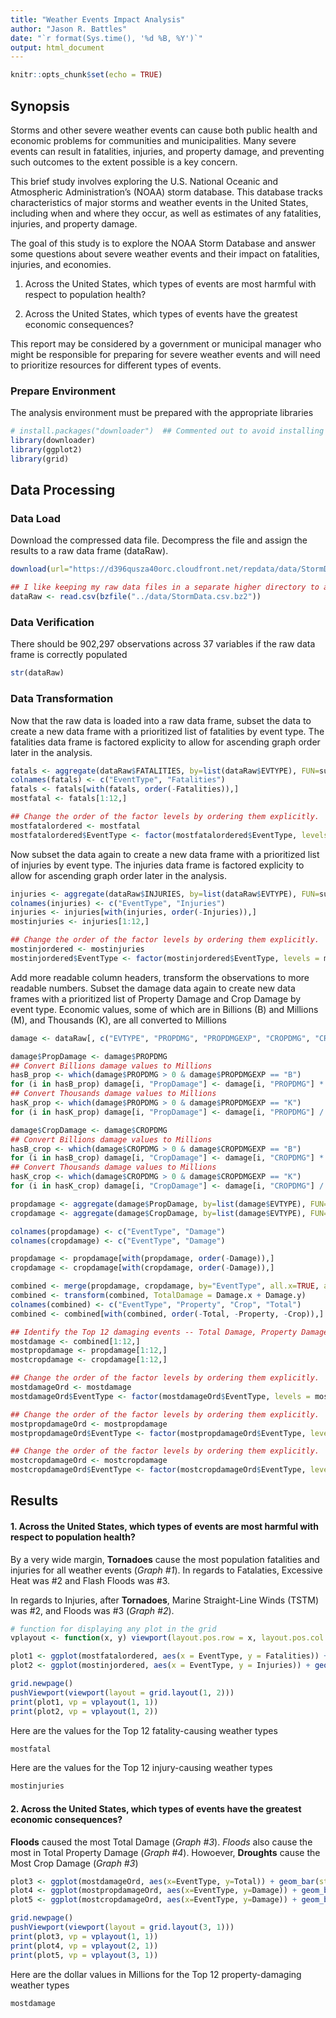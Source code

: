 ```yaml
---
title: "Weather Events Impact Analysis"
author: "Jason R. Battles"
date: "`r format(Sys.time(), '%d %B, %Y')`"
output: html_document
---
```


```r
knitr::opts_chunk$set(echo = TRUE)
```
## Synopsis

Storms and other severe weather events can cause both public health and economic problems for communities and municipalities. Many severe events can result in fatalities, injuries, and property damage, and preventing such outcomes to the extent possible is a key concern.

This brief study involves exploring the U.S. National Oceanic and Atmospheric Administration's (NOAA) storm database. This database tracks characteristics of major storms and weather events in the United States, including when and where they occur, as well as estimates of any fatalities, injuries, and property damage.

The goal of this study is to explore the NOAA Storm Database and answer some questions about severe weather events and their impact on fatalities, injuries, and economies.

1. Across the United States, which types of events are most harmful with respect to population health?

2. Across the United States, which types of events have the greatest economic consequences?

This report may be considered by a government or municipal manager who might be responsible for preparing for severe weather events and will need to prioritize resources for different types of events.

### Prepare Environment
The analysis environment must be prepared with the appropriate libraries
```r
# install.packages("downloader")  ## Commented out to avoid installing agin if not necessary
library(downloader)
library(ggplot2)
library(grid)
```

## Data Processing

### Data Load
Download the compressed data file. Decompress the file and assign the results to a raw data frame (dataRaw).
```r

download(url="https://d396qusza40orc.cloudfront.net/repdata/data/StormData.csv.bz2", destfile="../data/StormData.csv.bz2")

## I like keeping my raw data files in a separate higher directory to avoid pushing large files to GitHub
dataRaw <- read.csv(bzfile("../data/StormData.csv.bz2"))
```

### Data Verification
There should be 902,297 observations across 37 variables if the raw data frame is correctly populated
```r
str(dataRaw)
```

### Data Transformation
Now that the raw data is loaded into a raw data frame, subset the data to create a new data frame with a prioritized list of fatalities by event type.  The fatalities data frame is factored explicity to allow for ascending graph order later in the analysis.
```r
fatals <- aggregate(dataRaw$FATALITIES, by=list(dataRaw$EVTYPE), FUN=sum)
colnames(fatals) <- c("EventType", "Fatalities")
fatals <- fatals[with(fatals, order(-Fatalities)),]
mostfatal <- fatals[1:12,]

## Change the order of the factor levels by ordering them explicitly.  Allows ascending ggplot pgraph order. 
mostfatalordered <- mostfatal
mostfatalordered$EventType <- factor(mostfatalordered$EventType, levels = mostfatalordered$EventType[order(mostfatalordered$Fatalities)])
```

Now subset the data again to create a new data frame with a prioritized list of injuries by event type.  The injuries data frame is factored explicity to allow for ascending graph order later in the analysis.
```r
injuries <- aggregate(dataRaw$INJURIES, by=list(dataRaw$EVTYPE), FUN=sum)
colnames(injuries) <- c("EventType", "Injuries")
injuries <- injuries[with(injuries, order(-Injuries)),]
mostinjuries <- injuries[1:12,]

## Change the order of the factor levels by ordering them explicitly.  Allows ascending ggplot graph order. 
mostinjordered <- mostinjuries
mostinjordered$EventType <- factor(mostinjordered$EventType, levels = mostinjordered$EventType[order(mostinjordered$Injuries)])
```

Add more readable column headers, transform the observations to more readable numbers. Subset the damage data again to create new data frames with a prioritized list of Property Damage and Crop Damage by event type.  Economic values, some of which are in Billions (B) and Millions (M), and Thousands (K), are all converted to Millions

```r
damage <- dataRaw[, c("EVTYPE", "PROPDMG", "PROPDMGEXP", "CROPDMG", "CROPDMGEXP")]

damage$PropDamage <- damage$PROPDMG
## Convert Billions damage values to Millions
hasB_prop <- which(damage$PROPDMG > 0 & damage$PROPDMGEXP == "B")
for (i in hasB_prop) damage[i, "PropDamage"] <- damage[i, "PROPDMG"] * 1000
## Convert Thousands damage values to Millions
hasK_prop <- which(damage$PROPDMG > 0 & damage$PROPDMGEXP == "K")
for (i in hasK_prop) damage[i, "PropDamage"] <- damage[i, "PROPDMG"] / 1000

damage$CropDamage <- damage$CROPDMG
## Convert Billions damage values to Millions
hasB_crop <- which(damage$CROPDMG > 0 & damage$CROPDMGEXP == "B")
for (i in hasB_crop) damage[i, "CropDamage"] <- damage[i, "CROPDMG"] * 1000
## Convert Thousands damage values to Millions
hasK_crop <- which(damage$CROPDMG > 0 & damage$CROPDMGEXP == "K")
for (i in hasK_crop) damage[i, "CropDamage"] <- damage[i, "CROPDMG"] / 1000

propdamage <- aggregate(damage$PropDamage, by=list(damage$EVTYPE), FUN=sum)
cropdamage <- aggregate(damage$CropDamage, by=list(damage$EVTYPE), FUN=sum)

colnames(propdamage) <- c("EventType", "Damage")
colnames(cropdamage) <- c("EventType", "Damage")

propdamage <- propdamage[with(propdamage, order(-Damage)),]
cropdamage <- cropdamage[with(cropdamage, order(-Damage)),]

combined <- merge(propdamage, cropdamage, by="EventType", all.x=TRUE, all.y=TRUE)
combined <- transform(combined, TotalDamage = Damage.x + Damage.y)
colnames(combined) <- c("EventType", "Property", "Crop", "Total")
combined <- combined[with(combined, order(-Total, -Property, -Crop)),]

## Identify the Top 12 damaging events -- Total Damage, Property Damage, Crop Damage
mostdamage <- combined[1:12,]
mostpropdamage <- propdamage[1:12,]
mostcropdamage <- cropdamage[1:12,]

## Change the order of the factor levels by ordering them explicitly.  Allows ascending ggplot graph order. 
mostdamageOrd <- mostdamage
mostdamageOrd$EventType <- factor(mostdamageOrd$EventType, levels = mostdamageOrd$EventType[order(mostdamageOrd$Total)])

## Change the order of the factor levels by ordering them explicitly.  Allows ascending ggplot graph order. 
mostpropdamageOrd <- mostpropdamage
mostpropdamageOrd$EventType <- factor(mostpropdamageOrd$EventType, levels = mostpropdamageOrd$EventType[order(mostpropdamageOrd$Damage)])

## Change the order of the factor levels by ordering them explicitly.  Allows ascending ggplot graph order. 
mostcropdamageOrd <- mostcropdamage
mostcropdamageOrd$EventType <- factor(mostcropdamageOrd$EventType, levels = mostcropdamageOrd$EventType[order(mostcropdamageOrd$Damage)])

```


## Results

#### 1. Across the United States, which types of events are most harmful with respect to population health?

By a very wide margin, **Tornadoes** cause the most population fatalities and injuries for all weather events (*Graph #1*). In regards to Fatalaties, Excessive Heat was #2 and Flash Floods was #3.  

In regards to Injuries, after **Tornadoes**, Marine Straight-Line Winds (TSTM) was #2, and Floods was #3 (*Graph #2*).

```r
# function for displaying any plot in the grid
vplayout <- function(x, y) viewport(layout.pos.row = x, layout.pos.col = y)

plot1 <- ggplot(mostfatalordered, aes(x = EventType, y = Fatalities)) + geom_bar(stat= "identity", fill = "red", col = "black") + theme(axis.text.x = element_text(size=8, angle=45, hjust=1)) + labs(title = "Total Fatalities by Event Type") + xlab("")
plot2 <- ggplot(mostinjordered, aes(x = EventType, y = Injuries)) + geom_bar(stat= "identity", fill = "orange", col = "black") + theme(axis.text.x = element_text(size=8, angle=45, hjust=1)) + labs(title = "Total Injuries by Event Type") + xlab("")

grid.newpage()
pushViewport(viewport(layout = grid.layout(1, 2)))
print(plot1, vp = vplayout(1, 1))
print(plot2, vp = vplayout(1, 2))
```

Here are the values for the Top 12 fatality-causing weather types
```r
mostfatal
```

Here are the values for the Top 12 injury-causing weather types
```r
mostinjuries
```


#### 2. Across the United States, which types of events have the greatest economic consequences?
**Floods** caused the most Total Damage (*Graph #3*).  *Floods* also cause the most in Total Property Damage (*Graph #4*).  Howoever, **Droughts** cause the Most Crop Damage (*Graph #3*)
```r
plot3 <- ggplot(mostdamageOrd, aes(x=EventType, y=Total)) + geom_bar(stat= "identity") + theme(axis.text.x = element_text(size=8, angle=45, hjust=1)) + ylab("$MM") + labs(title = "Total Damage by Event Type") + xlab("")
plot4 <- ggplot(mostpropdamageOrd, aes(x=EventType, y=Damage)) + geom_bar(stat= "identity") + theme(axis.text.x = element_text(size=8, angle=45, hjust=1)) + ylab("$MM") + labs(title = "Total Property Damage by Event Type") + xlab("")
plot5 <- ggplot(mostcropdamageOrd, aes(x=EventType, y=Damage)) + geom_bar(stat= "identity") + theme(axis.text.x = element_text(size=8, angle=45, hjust=1)) + ylab("$MM") + labs(title = "Total Crop Damage by Event Type") + xlab("")

grid.newpage()
pushViewport(viewport(layout = grid.layout(3, 1)))
print(plot3, vp = vplayout(1, 1))
print(plot4, vp = vplayout(2, 1))
print(plot5, vp = vplayout(3, 1))
```

Here are the dollar values in Millions for the Top 12 property-damaging weather types
```r
mostdamage
```

